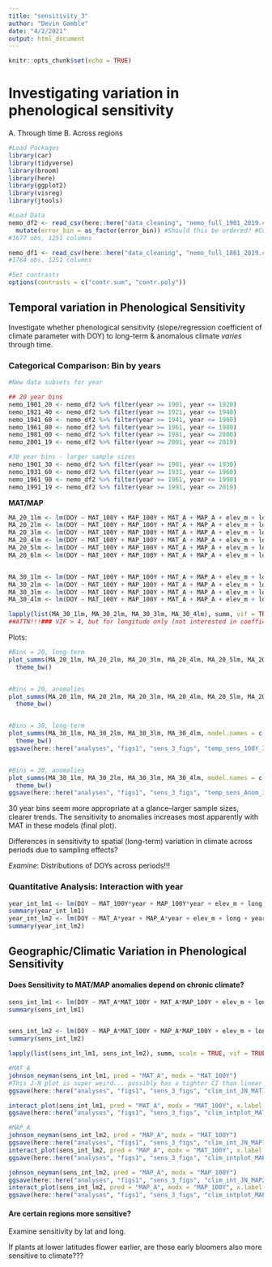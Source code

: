 ```yaml
---
title: "sensitivity_3"
author: "Devin Gamble"
date: "4/2/2021"
output: html_document
---
```


```r
knitr::opts_chunk$set(echo = TRUE)
```

# Investigating variation in phenological sensitivity  

A. Through time
B. Across regions

```r
#Load Packages
library(car)
library(tidyverse)
library(broom)
library(here)
library(ggplot2)
library(visreg)
library(jtools)
```



```r
#Load Data
nemo_df2 <- read_csv(here::here("data_cleaning", "nemo_full_1901_2019.csv")) %>%  
  mutate(error_bin = as_factor(error_bin)) #Should this be ordered? #Combined specimen & climate data from 1901-2019
#1677 obs, 1251 columns

nemo_df1 <- read_csv(here::here("data_cleaning", "nemo_full_1861_2019.csv")) #Combined data for all years
#1764 obs, 1251 columns

#Set contrasts
options(contrasts = c("contr.sum", "contr.poly"))
```





## Temporal variation in Phenological Sensitivity  

Investigate whether phenological sensitivity (slope/regression coefficient of climate parameter with DOY) to long-term & anomalous climate  *varies* through time.

### Categorical Comparison: Bin by years  

```r
#New data subsets for year

## 20 year bins
nemo_1901_20 <- nemo_df2 %>% filter(year >= 1901, year <= 1920)
nemo_1921_40 <- nemo_df2 %>% filter(year >= 1921, year <= 1940)
nemo_1941_60 <- nemo_df2 %>% filter(year >= 1941, year <= 1960)
nemo_1961_80 <- nemo_df2 %>% filter(year >= 1961, year <= 1980)
nemo_1981_00 <- nemo_df2 %>% filter(year >= 1981, year <= 2000)
nemo_2001_19 <- nemo_df2 %>% filter(year >= 2001, year <= 2019)

#30 year bins - larger sample sizes
nemo_1901_30 <- nemo_df2 %>% filter(year >= 1901, year <= 1930)
nemo_1931_60 <- nemo_df2 %>% filter(year >= 1931, year <= 1960)
nemo_1961_90 <- nemo_df2 %>% filter(year >= 1961, year <= 1990)
nemo_1991_19 <- nemo_df2 %>% filter(year >= 1991, year <= 2019)

```


**MAT/MAP**
```r
MA_20_1lm <- lm(DOY ~ MAT_100Y + MAP_100Y + MAT_A + MAP_A + elev_m + long + year, data = nemo_1901_20)
MA_20_2lm <- lm(DOY ~ MAT_100Y + MAP_100Y + MAT_A + MAP_A + elev_m + long + year, data = nemo_1921_40)
MA_20_3lm <- lm(DOY ~ MAT_100Y + MAP_100Y + MAT_A + MAP_A + elev_m + long + year, data = nemo_1941_60)
MA_20_4lm <- lm(DOY ~ MAT_100Y + MAP_100Y + MAT_A + MAP_A + elev_m + long + year, data = nemo_1961_80)
MA_20_5lm <- lm(DOY ~ MAT_100Y + MAP_100Y + MAT_A + MAP_A + elev_m + long + year, data = nemo_1981_00)
MA_20_6lm <- lm(DOY ~ MAT_100Y + MAP_100Y + MAT_A + MAP_A + elev_m + long + year, data = nemo_1901_20)


MA_30_1lm <- lm(DOY ~ MAT_100Y + MAP_100Y + MAT_A + MAP_A + elev_m + long + year, data = nemo_1901_30)
MA_30_2lm <- lm(DOY ~ MAT_100Y + MAP_100Y + MAT_A + MAP_A + elev_m + long + year, data = nemo_1931_60)
MA_30_3lm <- lm(DOY ~ MAT_100Y + MAP_100Y + MAT_A + MAP_A + elev_m + long + year, data = nemo_1961_90)
MA_30_4lm <- lm(DOY ~ MAT_100Y + MAP_100Y + MAT_A + MAP_A + elev_m + long + year, data = nemo_1991_19)

lapply(list(MA_30_1lm, MA_30_2lm, MA_30_3lm, MA_30_4lm), summ, vif = TRUE, scale = TRUE)
##ATTN!!!### VIF > 4, but for longitude only (not interested in coefficient...)
```


Plots:
```r
#Bins = 20, long-term
plot_summs(MA_20_1lm, MA_20_2lm, MA_20_3lm, MA_20_4lm, MA_20_5lm, MA_20_6lm, model.names = c("1", "2", "3", "4", "5", "6"), coefs = c("MAT_100Y", "MAP_100Y"), inner_ci_level = 0.8, scale = TRUE) +
  theme_bw()


#Bins = 20, anomalies
plot_summs(MA_20_1lm, MA_20_2lm, MA_20_3lm, MA_20_4lm, MA_20_5lm, MA_20_6lm, model.names = c("1", "2", "3", "4", "5", "6"), coefs = c("MAT_A", "MAP_A"), inner_ci_level = 0.8, scale = TRUE) +
  theme_bw()


#Bins = 30, long-term
plot_summs(MA_30_1lm, MA_30_2lm, MA_30_3lm, MA_30_4lm, model.names = c("1901-1930", "1931-1960", "1961-1990", "1990-2019"), coefs = c("MAT_100Y", "MAP_100Y"), inner_ci_level = 0.8, scale = TRUE) +
  theme_bw()
ggsave(here::here("analyses", "figs1", "sens_3_figs", "temp_sens_100Y_30.png"), height = 4, width = 6)


#Bins = 30, anomalies
plot_summs(MA_30_1lm, MA_30_2lm, MA_30_3lm, MA_30_4lm, model.names = c("1901-1930", "1931-1960", "1961-1990", "1990-2019"), coefs = c("MAT_A", "MAP_A"), inner_ci_level = 0.8, scale = TRUE) +
  theme_bw()
ggsave(here::here("analyses", "figs1", "sens_3_figs", "temp_sens_Anom_30.png"), height = 4, width = 6)

```

30 year bins seem more appropriate at a glance--larger sample sizes, clearer trends. The sensitivity to anomalies increases most apparently with MAT in these models (final plot).  

Differences in sensitivity to spatial (long-term) variation in climate across periods due to sampling effects?

*Examine*: Distributions of DOYs across periods!!!




### Quantitative Analysis: Interaction with year


```r
year_int_lm1 <- lm(DOY ~ MAT_100Y*year + MAP_100Y*year + elev_m + long + year, data = nemo_df2)
summary(year_int_lm1)
year_int_lm2 <- lm(DOY ~ MAT_A*year + MAP_A*year + elev_m + long + year, data = nemo_df2)
summary(year_int_lm2)

```







## Geographic/Climatic Variation in Phenological Sensitivity

#### Does Sensitivity to MAT/MAP anomalies depend on chronic climate?  




```r
sens_int_lm1 <- lm(DOY ~ MAT_A*MAT_100Y + MAT_A*MAP_100Y + elev_m + long + year, data = nemo_df2)
summary(sens_int_lm1)


sens_int_lm2 <- lm(DOY ~ MAP_A*MAT_100Y + MAP_A*MAP_100Y + elev_m + long + year, data = nemo_df2)
summary(sens_int_lm2)

lapply(list(sens_int_lm1, sens_int_lm2), summ, scale = TRUE, vif = TRUE)

```


```r
#MAT_A
johnson_neyman(sens_int_lm1, pred = "MAT_A", modx = "MAT_100Y")
#This J-N plot is super weird... possibly has a tighter CI than linear regression output????
ggsave(here::here("analyses", "figs1", "sens_3_figs", "clim_int_JN_MAT1.png"), height = 4, width = 5)

interact_plot(sens_int_lm1, pred = "MAT_A", modx = "MAT_100Y", x.label = "MAT (anomaly)", legend.main = "MAT (1901-2000)") + theme_bw() + geom_vline(xintercept = 0, lty = 2, col = "#808080")
ggsave(here::here("analyses", "figs1", "sens_3_figs", "clim_intplot_MAT1.png"), height = 4, width = 6)

#MAP_A
johnson_neyman(sens_int_lm2, pred = "MAP_A", modx = "MAT_100Y")
ggsave(here::here("analyses", "figs1", "sens_3_figs", "clim_int_JN_MAP1.png"), height = 4, width = 5)
interact_plot(sens_int_lm2, pred = "MAP_A", modx = "MAT_100Y", x.label = "MAP (anomaly)", legend.main = "MAT (1901-2000)") + theme_bw() + geom_vline(xintercept = 0, lty = 2, col = "#808080")
ggsave(here::here("analyses", "figs1", "sens_3_figs", "clim_intplot_MAP1.png"), height = 4, width = 6)

johnson_neyman(sens_int_lm2, pred = "MAP_A", modx = "MAP_100Y")
ggsave(here::here("analyses", "figs1", "sens_3_figs", "clim_int_JN_MAP2.png"), height = 4, width = 5)
interact_plot(sens_int_lm2, pred = "MAP_A", modx = "MAP_100Y", x.label = "MAP (anomaly)", legend.main = "MAP (1901-2000)") + theme_bw() + geom_vline(xintercept = 0, lty = 2, col = "#808080")
ggsave(here::here("analyses", "figs1", "sens_3_figs", "clim_intplot_MAP2.png"), height = 4, width = 6)
```







#### Are certain regions more sensitive?  

Examine sensitivity by lat and long. 

If plants at lower latitudes flower earlier, are these early bloomers also more sensitive to climate???












